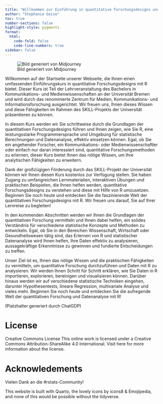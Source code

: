 ```yaml
---
title: "Willkommen zur Einführung in quantitative Forschungsdesigns und Datenanalyse"
author: "Stephanie Geise"
toc: true
number-sections: false
highlight-style: pygments
format:
  html:
    code-fold: false
    code-line-numbers: true
sidebar: false
---
```


![Bild generiert von Midjourney](Bilder/zemkipatrick_comic_style_factor_analysis_statistics_trust_widef_e7631b78-22da-4267-8a0a-dc0b89c76dd5.png)

Willkommen auf der Startseite unserer Webseite, die Ihnen einen umfassenden Einführungskurs in quantitative Forschungsdesigns mit R bietet. Dieser Kurs ist Teil der Lehrveranstaltung des Bachelors in Kommunikations- und Medienwissenschaften an der Universität Bremen und wird durch das renommierte Zentrum für Medien, Kommunikations- und Informationsforschung ausgerichtet. Wir freuen uns, Ihnen dieses Wissen und diese Fähigkeiten im Rahmen des SKILL-Projekts der Universität präsentieren zu können.

In diesem Kurs werden wir Sie schrittweise durch die Grundlagen der quantitativen Forschungsdesigns führen und Ihnen zeigen, wie Sie R, eine leistungsstarke Programmiersprache und Umgebung für statistische Berechnungen und Datenanalyse, effektiv einsetzen können. Egal, ob Sie ein angehender Forscher, ein Kommunikations- oder Medienwissenschaftler oder einfach nur daran interessiert sind, quantitative Forschungsmethoden zu erlernen, dieser Kurs bietet Ihnen das nötige Wissen, um Ihre analytischen Fähigkeiten zu erweitern.

Dank der großzügigen Förderung durch das SKILL-Projekt der Universität können wir Ihnen diesen Kurs kostenlos zur Verfügung stellen. Sie haben Zugang zu umfangreichen Lernmaterialien, interaktiven Übungen und praktischen Beispielen, die Ihnen helfen werden, quantitative Forschungsdesigns zu verstehen und diese mit Hilfe von R umzusetzen. Beginnen Sie noch heute und entdecken Sie die faszinierende Welt der quantitativen Forschungsdesigns mit R. Wir freuen uns darauf, Sie auf Ihrer Lernreise zu begleiten!

In den kommenden Abschnitten werden wir Ihnen die Grundlagen der quantitativen Forschung vermitteln und Ihnen dabei helfen, ein solides Verständnis für verschiedene statistische Konzepte und Methoden zu entwickeln. Egal, ob Sie in den Bereichen Wissenschaft, Wirtschaft oder Gesundheitswesen tätig sind, das Erlernen von R und statistischer Datenanalyse wird Ihnen helfen, Ihre Daten effektiv zu analysieren, aussagekräftige Erkenntnisse zu gewinnen und fundierte Entscheidungen zu treffen.

Unser Ziel ist es, Ihnen das nötige Wissen und die praktischen Fähigkeiten zu vermitteln, um quantitative Forschung durchzuführen und Daten mit R zu analysieren. Wir werden Ihnen Schritt für Schritt erklären, wie Sie Daten in R importieren, explorieren, bereinigen und visualisieren können. Darüber hinaus werden wir auf verschiedene statistische Techniken eingehen, darunter Hypothesentests, lineare Regression, multivariate Analyse und vieles mehr. Beginnen Sie noch heute und entdecken Sie die aufregende Welt der quantitativen Forschung und Datenanalyse mit R!

(Platzhalter generiert durch ChatGDP)

# License

Creative Commons License This online work is licensed under a Creative Commons Attribution-ShareAlike 4.0 International. Visit here for more information about the license.

# Acknowledements

Vielen Dank an die #rstats-Community!

This website is built with Quarto, the lovely icons by icons8 & Emojipedia, and none of this would be possible without the tidyverse.
